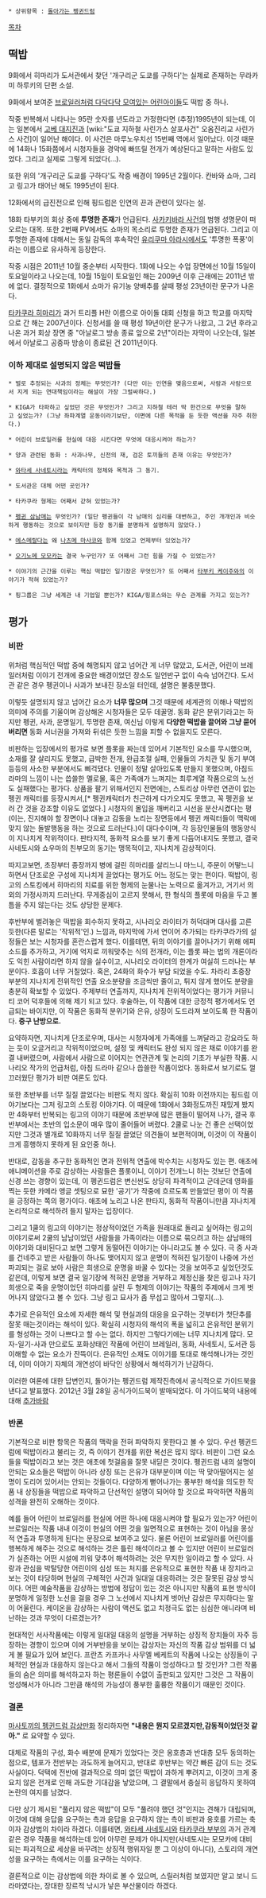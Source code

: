  * 상위항목 : [[돌아가는 펭귄드럼]]
 
[[목차]]
== 떡밥 ==
9화에서 히마리가 도서관에서 찾던 '개구리군 도쿄를 구하다'는 실제로 존재하는 무라카미 하루키의 단편 소설.

9화에서 보여준 [http://ruliweb.daum.net/ruliboard/read.htm?main=ani&table=img_ani_new&num=52821 브로일러처럼 다닥다닥 모여있는 어린아이들]도 떡밥 중 하나. 

작중 반복해서 나타나는 95란 숫자를 년도라고 가정한다면 (추정)1995년이 되는데, 이는 일본에서 [[고베 대지진]]과 [wiki:"도쿄 지하철 사린가스 살포사건" 오옴진리교 사린가스 사건]이 일어난 해이다. 이 사건은 마루노우치선 15번째 역에서 일어났다. 이것 때문에 14화나 15화쯤에서 시청자들을 경악에 빠뜨릴 전개가 예상된다고 말하는 사람도 있었다. 그리고 실제로 그렇게 되었다(…). 

또한 위의 '개구리군 도쿄를 구하다'도 작중 배경이 1995년 2월이다. 칸바와 쇼마, 그리고 링고가 태어난 해도 1995년이 된다. 

12화에서의 급진전으로 인해 핑드럼은 인연의 끈과 관련이 있다는 설.

18화 타부키의 회상 중에 '''투명한 존재'''가 언급된다. [[사카키바라 사건]]의 범행 성명문이 떠오르는 대목. 또한 2번째 PV에서도 쇼마의 목소리로 투명한 존재가 언급된다. 그리고 이 투명한 존재에 대해서는 동일 감독의 후속작인 [[유리쿠마 아라시]]에서도 '투명한 폭풍'이라는 이름으로 유사하게 등장한다.

작중 시점은 2011년 10월 중순부터 시작한다. 1화에 나오는 수업 장면에선 10월 15일이 토요일이라고 나오는데, 10월 15일이 토요일인 해는 2009년 이후 근래에는 2011년 밖에 없다. 결정적으로 1화에서 쇼마가 유기농 양배추를 살때 평성 23년이란 문구가 나온다.

[[타카쿠라 히마리]]가 과거 트리플 H란 이름으로 아이돌 대회 신청을 하고 학교를 마지막으로 간 해는 2007년이다. 신청서를 쓸 때 평성 19년이란 문구가 나왔고, 그 2년 후라고 나온 과거 회상 장면 중 "아날로그 방송 종료 앞으로 2년"이라는 자막이 나오는데, 일본에서 아날로그 공중파 방송이 종료된 건 2011년이다.

=== 이하 제대로 설명되지 않은 떡밥들 ===
 * 벌로 추정되는 사과의 정체는 무엇인가? (다만 이는 인연을 맺음으로써, 사람과 사람으로서 지게 되는 연대책임이라는 해설이 가장 그럴싸하다.)

 * KIGA가 타파하고 싶었던 것은 무엇인가? 그리고 지하철 테러 딱 한건으로 무엇을 말하고 싶었는가? (그냥 좌파계열 운동이라기보단, 이면에 다른 목적을 둔 듯한 액션을 자주 취한다.)
   
 * 어린이 브로일러를 현실에 대응 시킨다면 무엇에 대응시켜야 하는가?

 * 양과 관련된 동화 : 사과나무, 신전의 재, 검은 토끼들의 존재 이유는 무엇인가?

 * [[와타세 사네토시]]라는 캐릭터의 정체와 목적과 그 동기.

 * 도서관은 대체 어떤 곳인가?

 * 타카쿠라 형제는 어째서 갇혀 있었는가?

 * [[펭귄 삼남매]]는 무엇인가? (일단 펭귄들이 각 남매의 심리를 대변하고, 주인 개개인과 비슷하게 행동하는 것으로 보이지만 등장 동기를 분명하게 설명하지 않았다.)

 * [[에스메랄다]]는 왜 [[나츠메 마사코]]와 함께 있었고 언제부터 있었는가?

 * [[오기노메 모모카]]는 결국 누구인가? 또 어째서 그런 힘을 가질 수 있었는가?

 * 이야기의 근간을 이루는 핵심 떡밥인 일기장은 무엇인가? 또 어째서 [[타부키 케이주]]와의 이야기가 적혀 있었는가?

 * 핑그룹은 그냥 세계관 내 기업일 뿐인가? KIGA/핑포스와는 무슨 관계를 가지고 있는가?

== 평가 ==
=== 비판 ===
위처럼 핵심적인 떡밥 중에 해명되지 않고 넘어간 게 너무 많았고, 도서관, 어린이 브레일러처럼 이야기 전개에 중요한 배경이었던 장소도 일언반구 없이 슥슥 넘어간다. 도서관 같은 경우 펭귄이나 사과가 보내진 장소일 터인데, 설명은 불충분했다.

이렇듯 설명되지 않고 넘어간 요소가  '''너무 많으며''' 그것 때문에 세계관의 이해나 떡밥의 의미에 주의를 기울이며 감상해온 시청자들은 모두 데꿀멍. 동화 같은 분위기라고는 하지만 펭귄, 사과, 운명일기, 투명한 존재, 여신님 이렇게 '''다양한 떡밥을 끌어와 그냥 묻어버리면''' 동화 서너권을 가져와 뒤섞은 듯한 느낌을 피할 수 없을지도 모른다.

비판하는 입장에서의 평가로 보면 플롯을 짜는데 있어서 기본적인 요소를 무시했으며, 소재를 잘 살리지도 못했고, 급박한 전개, 완급조절 실패, 인물들의 가치관 및 동기 부여등등의 사소한 부분에서도 삐걱댔다. 인물이 정말 살아있도록 만들지 못했으며, 아침드라마의 느낌이 나는 씁쓸한 멜로물, 혹은 가족애가 느껴지는 최루계열 작품으로의 노선도 실패했다는 평가다. 상품을 팔기 위해서인지 전면에는, 스토리상 아무런 연관이 없는 펭귄 캐릭터를 등장시켜서,[* 펭귄캐릭터가 친근하게 다가오지도 못했고, 꼭 펭귄을 보러 간 것을 강조할 이유도 없었다.] 시청자의 몰입을 깨버리고 시선을 분산시켰다는 평(이는, 진지해야 할 장면이나 대놓고 감동을 노리는 장면등에서 펭귄 캐릭터들이 맥락에 맞지 않는 돌발행동을 하는 것으로 드러난다.)이 대다수이며, 각 등장인물들의 행동양식이 지나치게 작위적이다. 판타지적, 동화적 요소를 보기 좋게 다듬어내지도 못했고, 결국 사네토시와 쇼우마의 친부모의 동기는 맹목적이고, 지나치게 감상적이다.

따지고보면, 초장부터 종장까지 병에 걸린 히마리를 살리느니 마느니, 주문이 어떻느니 하면서 단조로운 구성에 지나치게 끌었다는 평가도 어느 정도는 맞는 편이다. 떡밥이, 링고의 스토킹에서 히마리의 치료를 위한 형제의 눈물나는 노력으로 옮겨가고, 거기서 의외의 가정사까지 드러난다. 무게중심이 고르지 못해서, 한 형식의 플롯에 마음을 두고 볼 틈을 주지 않는다는 것도 상당한 문제다.

후반부에 벌려놓은 떡밥을 회수하지 못하고, 시나리오 라이터가 허덕대며 대사를 고른 듯한(다른 말로는 '작위적'인.) 느낌과, 마지막에 가서 연이어 추가되는 타카쿠라가의 설정들은 보는 시청자를 혼란스럽게 했다. 이를테면, 뒤의 이야기를 끌어나가기 위해 에피소드를 추가하고, 거기에 억지로 끼워맞추는 식의 전개라, 이는 플롯 짜는 법의 개론이라도 익힌 사람이라면 하지 않을 실수이고, 시나리오 라이터의 한계가 여실히 드러나는 부분이다. 호흡이 너무 거칠었다. 혹은, 24화의 화수가 부담 되었을 수도. 차라리 초중장 부분의 지나치게 전위적인 연출 요소분량을 조금씩만 줄이고, 튀지 않게 했어도 분량을 충분히 확보할 수 있었다. 주제부터 연출까지, 지나치게 전위적이었다는 평가가 커뮤니티 코어 덕후들에 의해 제기 되고 있다. 후술하는, 이 작품에 대한 긍정적 평가에서도 언급되는 바이지만, 이 작품은 동화적 분위기와 은유, 상징이 도드라져 보이도록 한 작품이다. '''중구 난방으로.'''

요약하자면, 지나치게 단조로우며, 대사는 시청자에게 가족애를 느껴달라고 강요라도 하는 듯이 오글거리고 작위적이었으며, 설정 및 캐릭터도 완성 되지 않은 채로 이야기를 완결 내버렸으며, 사람에서 사람으로 이어지는 연관관계 및 논리의 기초가 부실한 작품. 시나리오 작가의 언급처럼, 아침 드라마 같으나 씁쓸한 작품이었다. 동화로서 보기로도 껄끄러웠단 평가가 비판 여론도 있다.

또한 초반부를 너무 질질 끌었다는 비판도 적지 않다. 확실히 10화 이전까지는 핑드럼 이야기보다는 그저 링고의 스토킹 이야기다. 이 때문에 1화에서 3화정도까진 재밌게 봤지만 4화부터 반복되는 링고의 이야기 때문에 초반부에 많은 팬들이 떨어져 나가, 결국 후반부에서는 초반의 입소문이 매우 많이 줄어들어 버렸다. 2쿨로 나눈 건 좋은 선택이었지만 그것과 별개로 10화까지 너무 질질 끌었단 의견들이 보편적이며, 이것이 이 작품이 크게 흥행하지 못하게 된 요인중 하나.

반대로, 감동을 추구한 동화적인 면과 전위적 연출에 박수치는 시청자도 있는 편.
애초에 애니메이션을 주로 감상하는 사람들은 플롯이니, 이야기 전개느니 하는 것보단 연출에 신경 쓰는 경향이 있는데, 이 펭귄드럼은 변신씬도 상당히 파격적이고 군데군데 영화를 찍는 듯한 카메라 앵글 셋팅으로 묘한 '공기'가 작중에 흐르도록 만들었단 평이 이 작품을 긍정하는 쪽의 평가이다. 애초에 노리고 나온 판타지, 동화적 작품이니만큼 지나치게 논리적으로 해석하려 들지 말자는 입장이다.

그리고 1쿨의 링고의 이야기는 정상적이었던 가족을 원래대로 돌리고 싶어하는 링고의 이야기로써 2쿨의 남남이었던 사람들을 가족이라는 이름으로 묶으려고 하는 삼남매의 이야기와 대비된다고 보면 그렇게 동떨어진 이야기는 아니라고도 볼 수 있다. 극 중 사과를 건네주고 받은 사람들이 하나도 맺어지지 않고 운명이 적혀진 일기장이 나중에 가선 파괴되는 걸로 보아 사람은 희생으로 운명을 바꿀 수 있다는 것을 보여주고 싶었던것도 같은데, 이렇게 보면 결국 일기장에 적혀진 운명을 거부하고 제정신을 찾은 링고나 자기희생으로 죽을 운명이었던 히마리를 살린 두 형제의 이야기는 작품의 주제에서 크게 벗어나지 않았다고 볼 수 있다. 그냥 링고 묘사가 좀 무섭고 많아서 그렇지(...).

추가로 은유적인 요소에 자세한 해석 및 현실과의 대응을 요구하는 것부터가 첫단추를 잘못 매는것이라는 해석이 있다. 확실히 시청자의 해석의 폭을 넓히고 은유적인 분위기를 형성하는 것이 나쁘다고 할 수는 없다. 하지만 그렇다기에는 너무 지나치게 많다. 모자-일기-사과 만으로도 포화상태인 작품에 어린이 브레일러, 동화, 사네토시, 도서관 등 이해할 수 없는 요소가 잔뜩이다. 은유적인 소재도 이야기를 토대로 해석해나가는 것인데, 이미 이야기 자체의 개연성이 바닥인 상황에서 해석하기가 난감하다.

이러한 여론에 대한 답변인지, 돌아가는 펭귄드럼 제작진측에서 공식적으로 가이드북을 낸다고 발표했다. 2012년 3월 28일 공식가이드북이 발매되었다. 이 가이드북의 내용에 대해 [[추가바람]]

=== 반론 ===
기본적으로 비판 항목은 작품의 맥락을 전혀 파악하지 못한다고 볼 수 있다. 우선 펭귄드럼에 떡밥이라고 불리는 것, 즉 이야기 전개를 위한 복선은 많지 않다. 비판이 그런 요소들을 떡밥이라고 보는 것은 애초에 첫걸음을 잘못 내딛은 것이다. 펭귄드럼 내의 설명이 안되는 요소들은 떡밥이 아니라 상징 또는 은유가 대부분이며 이는 딱 맞아떨어지는 설명이 도리어 있어서는 안되는 것들이다. 다양하게 뻗어나가는 풍부한 해석을 의도한 작품 내 상징들을 떡밥으로 파악하고 단선적인 설명이 되어야 할 것으로 파악하면 작품의 성격을 완전히 오해하는 것이다. 

예를 들어 어린이 브로일러를 현실에 어떤 하나에 대응시켜야 할 필요가 있는가? 어린이 브로일러는 작품 내내 이것이 현실의 어떤 것을 일면적으로 표현하는 것이 아님을 몽상적 연출과 투명하게 된다는 문장으로 보여주고 있다. 물론 어린이 브로일러를 어린이를 행복하게 해주는 것으로 해석하는 것은 틀린 해석이라고 볼 수 있지만 어린이 브로일러가 실존하는 어떤 시설에 끼워 맞추어 해석하려는 것은 무지한 일이라고 할 수 있다. 사랑과 관심을 박탈당한 어린이의 심성 또는 처지를 은유적으로 표현한 작품 내 장치라고 보는 것이 타당하며 현실의 구체적인 사건과 일대일 대응하려는 것은 잘못된 감상 방식이다. 어떤 예술작품을 감상하는 방법에 정답이 있는 것은 아니지만 작품의 표현 방식이 분명하게 일정한 노선을 걸을 경우 그 노선에서 지나치게 벗어난 감상은 무지하다는 말이 어울린다. 케이온을 감상하는 사람이 액션도 없고 치정극도 없는 심심한 애니라며 비난하는 것과 무엇이 다르겠는가?

현대적인 서사작품에는 이렇게 일대일 대응의 설명을 거부하는 상징적 장치들이 자주 등장하는 경향이 있으며 이에 거부반응을 보이는 감상자는 자신의 작품 감상 범위를 더 넓게 볼 필요가 있어 보인다. 프란츠 카프카나 사무엘 베케트의 작품에 나오는 상징들이 구체적인 현실과 대응하지 않는다고 해서 그들의 작품이 엉성하다고 할 것인가? 그런 작품들의 숨은 의미를 해석하고자 하는 평론들이 수없이 출판되고 있지만 그것은 그 작품이 엉성해서가 아니라 그만큼 해석의 가능성이 풍부한 훌륭한 작품이기 때문인 것이다.

=== 결론 ===
[http://blog.naver.com/masaruchi/110161648594 마사토끼의 펭귄드럼 감상만화]
정리하자면 '''"내용은 뭔지 모르겠지만,감동적이었던것 같아."''' 로 요약할 수 있다.

대체로 작품의 구성, 화수 배분에 문제가 있었다는 것은 옹호층과 반대층 모두 동의하는 점으로, 템포가 전반부는 과도하게 늘어지고, 반대로 후반부는 약간 빠른 감이 드는 것도 사실이다. 덕택에 전반에 결과적으로 의미 없던 떡밥이 과하게 뿌려지고, 이것이 크게 중요치 않은 전개로 인해 과도한 기대감을 낳았으며, 그 결말에서 충실히 응답하지 못하여 논란의 여지를 남겼다.

다만 상기 제시된 "풀리지 않은 떡밥"이 모두 "풀려야 했던 것"인지는 견해가 대립되며, 이것에 대해 응답을 요구하는 측과 응답을 요구하지 않는 측이 비판과 옹호를 가르는 축이자 감상법의 차이라 하겠다. 이를테면, [[와타세 사네토시]]와 [[타카쿠라 부부]]의 과거 관계 같은 경우 작품을 해석하는데 있어 아무런 문제가 아니지만(사네토시는 모모카에 대비되는 파괴적으로 세상을 바꾸려는 상징적 행위자일 뿐 그 이상이 아니다), 스토리의 개연성을 요구하는 측에서는 이를 요구하는 식이다.

결론적으로 이는 감상법에 의한 차이로 볼 수 있으며, 스릴러처럼 보였지만 알고 보니 드라마였다는, 장대한 장르적 낚시가 낳은 부산물이라 하겠다.


